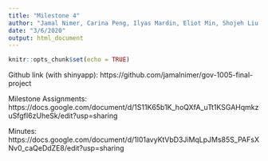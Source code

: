```yaml
---
title: "Milestone 4"
author: "Jamal Nimer, Carina Peng, Ilyas Mardin, Eliot Min, Shojeh Liu, Lucy He, Sam Saba, Angie Shin, Austin Li"
date: "3/6/2020"
output: html_document
---
```


```r
knitr::opts_chunk$set(echo = TRUE)
```

Github link (with shinyapp): https://github.com/jamalnimer/gov-1005-final-project

Milestone Assignments: https://docs.google.com/document/d/1S11K65b1K_hoQXfA_uTt1KSGAHqmkzuSfgfI6zUheSk/edit?usp=sharing 

Minutes: https://docs.google.com/document/d/1l01avyKtVbD3JiMqLpJMs85S_PAFsXNv0_caQeDdZE8/edit?usp=sharing

